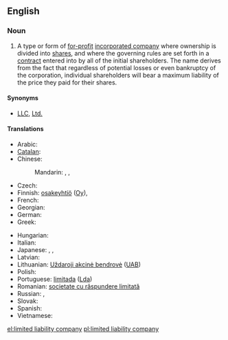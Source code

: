 {{wikipedia}}
==English==

===Noun===
{{en-noun|sg=[[limited]] [[liability]] [[company]]|limited liability companies}}

# {{legal}} A type or form of [[for-profit]] [[incorporated company]] where ownership is divided into [[share]]s, and where the governing rules are set forth in a [[contract]] entered into by all of the initial shareholders. The name derives from the fact that regardless of potential losses or even bankruptcy of the corporation, individual shareholders will bear a maximum liability of the price they paid for their shares.

====Synonyms====
* [[LLC]], [[Ltd.]]

====Translations====
{{trans-top|type of for-profit incorporated company where ownership is divided into shares}}
* Arabic: {{t|ar|شركة ذات مسؤولية محدودة|f}}
* [[Catalan]]: {{t|ca|societat de responsabilitat limitada|f}}
* Chinese:
*: Mandarin: {{t|zh|有限責任公司|sc=Hani}}, {{t|zh|有限责任公司|tr=yǒuxiàn zérèn gōngsī|sc=Hani}}, {{t|zh|有限公司|tr=yǒuxiàn gōngsī|sc=Hani}}
* Czech: {{t|cs|společnost s ručením omezeným|f}}
* Finnish: [[osakeyhtiö]] ([[Oy]]), {{t|fi|rajavastuuyhtiö}}
* French: {{t|fr|société à responsabilité limitée|f}}
* Georgian: {{t|ka|შეზღუდული პასუხისმგებლობის საზოგადოება|tr=šezḡuduli pasuxismgeblobis sazogadoeba|sc=Geor|xs=Georgian}}
* German: {{t|de|Limited Liability Company|f}}
* Greek: {{t|el|εταιρεία περιορισμένης ευθύνης|f|tr=etaireía periorisménis efthínis}}
{{trans-mid}}
* Hungarian: {{t|hu|korlátolt felelősségű társaság }}
* Italian: {{t|it|società a responsabilità limitata|f}}
* Japanese: {{t|ja|有限責任会社|tr=ゆうげんせきにんがいしゃ, yūgen sekinin gaisha|sc=Jpan}}, {{t|ja|エルエルシー|tr=eru-eru-shī|sc=Jpan}}, {{t|ja|ＬＬＣ|tr=LLC, eru-eru-shī|sc=Jpan}}
* Latvian: {{t|lv|sabiedrība ar ierobežotu atbildību|xs=Latvian}}
* Lithuanian: [[Uždaroji akcinė bendrovė]] ([[UAB]])
* Polish: {{t|pl|spółka z ograniczoną odpowiedzialnością|f}}
* Portuguese: [[limitada]] ([[Lda]]) {{f}}
* Romanian: [[societate cu răspundere limitată]] {{f}}
* Russian: {{t|ru|общество с ограниченной ответственностью|n|tr=óbščestvo s ograníčennoj otvétstvennost’ju}}, {{t+|ru|ООО|n|tr=o-o-ó}}
* Slovak: {{t|sk|spoločnosť s ručením obmedzeným|f}}
* Spanish: {{t|es|sociedad de responsabilidad limitada|f}}
* Vietnamese: {{t|vi|công ty trách nhiệm hữu hạn|xs=Vietnamese}}
{{trans-bottom}}

[[el:limited liability company]]
[[pl:limited liability company]]